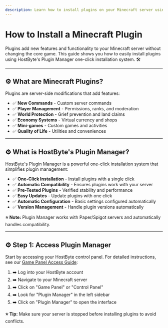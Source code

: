 ```yaml
---
description: Learn how to install plugins on your Minecraft server using HostByte's Plugin Manager.
---
```


# How to Install a Minecraft Plugin

Plugins add new features and functionality to your Minecraft server without changing the core game. This guide shows you how to easily install plugins using HostByte's Plugin Manager one-click installation system. 🛠️

---

## ⚙️ What are Minecraft Plugins?

Plugins are server-side modifications that add features:

- ✅ **New Commands** - Custom server commands
- ✅ **Player Management** - Permissions, ranks, and moderation
- ✅ **World Protection** - Grief prevention and land claims
- ✅ **Economy Systems** - Virtual currency and shops
- ✅ **Mini-games** - Custom games and activities
- ✅ **Quality of Life** - Utilities and conveniences

---

## ⚙️ What is HostByte's Plugin Manager?

HostByte's Plugin Manager is a powerful one-click installation system that simplifies plugin management:

- ✅ **One-Click Installation** - Install plugins with a single click
- ✅ **Automatic Compatibility** - Ensures plugins work with your server
- ✅ **Pre-Tested Plugins** - Verified stability and performance
- ✅ **Easy Updates** - Update plugins with one click
- ✅ **Automatic Configuration** - Basic settings configured automatically
- ✅ **Version Management** - Handle plugin versions automatically

**⭐ Note:** Plugin Manager works with Paper/Spigot servers and automatically handles compatibility.

---

## ⚙️ Step 1: Access Plugin Manager

Start by accessing your HostByte control panel. For detailed instructions, see our [Game Panel Access Guide](https://www.hostbyte.net/billing/knowledgebase/73/How-to-Access-Your-Game-Panel.html):

1. ➡️ Log into your HostByte account
2. ➡️ Navigate to your Minecraft server
3. ➡️ Click on "Game Panel" or "Control Panel"
4. ➡️ Look for "Plugin Manager" in the left sidebar
5. ➡️ Click on "Plugin Manager" to open the interface

**⭐ Tip:** Make sure your server is stopped before installing plugins to avoid conflicts.